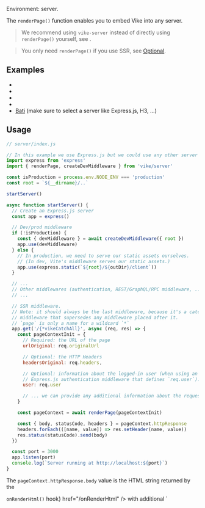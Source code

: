 
Environment: server.

The `renderPage()` function enables you to embed Vike into any server.

> We recommend using `vike-server` instead of directly using `renderPage()` yourself, see <Link href="/server" />.

> You only need `renderPage()` if you use SSR, see [Optional](#optional).

<JustAMiddleware noLink />

## Examples

 - <RepoLink text='Express.js' path='/boilerplates/boilerplate-react/server/index.js' />
 - <RepoLink text='Express.js + TypeScript' path='/boilerplates/boilerplate-vue-ts/server/index.ts' />
 - <Link text="Cloudflare Workers" href="/cloudflare-workers#examples" />
 - <Link text="Vercel" href="/vercel#api-route" />
 - [Bati](https://batijs.dev) (make sure to select a server like Express.js, H3, ...)


## Usage

```js
// server/index.js

// In this example we use Express.js but we could use any other server framework
import express from 'express'
import { renderPage, createDevMiddleware } from 'vike/server'

const isProduction = process.env.NODE_ENV === 'production'
const root = `${__dirname}/..`

startServer()

async function startServer() {
  // Create an Express.js server
  const app = express()

  // Dev/prod middleware
  if (!isProduction) {
    const { devMiddleware } = await createDevMiddleware({ root })
    app.use(devMiddleware)
  } else {
    // In production, we need to serve our static assets ourselves.
    // (In dev, Vite's middleware serves our static assets.)
    app.use(express.static(`${root}/${outDir}/client`))
  }

  // ...
  // Other middlewares (authentication, REST/GraphQL/RPC middleware, ...)
  // ...

  // SSR middleware.
  // Note: it should always be the last middleware, because it's a catch-all
  // middleware that supersedes any middleware placed after it.
  // `page` is only a name for a wildcard `*`
  app.get('/{*vikeCatchAll}', async (req, res) => {
    const pageContextInit = {
      // Required: the URL of the page
      urlOriginal: req.originalUrl

      // Optional: the HTTP Headers
      headersOriginal: req.headers,

      // Optional: information about the logged-in user (when using an
      // Express.js authentication middleware that defines `req.user`).
      user: req.user

      // ... we can provide any additional information about the request here ...
    }

    const pageContext = await renderPage(pageContextInit)

    const { body, statusCode, headers } = pageContext.httpResponse
    headers.forEach(([name, value]) => res.setHeader(name, value))
    res.status(statusCode).send(body)
  })

  const port = 3000
  app.listen(port)
  console.log(`Server running at http://localhost:${port}`)
}
```

The `pageContext.httpResponse.body` value is the HTML string returned by the
<Link text={<><code>onRenderHtml()</code> hook</>} href="/onRenderHtml" /> with additional `<script>` and `<style>` tags
automatically injected by Vike.

> You can control where and what Vike injects using <Link href="/injectFilter" />.

For HTML streams use `httpResponse.pipe()` instead of `pageContext.httpResponse.body`, see <Link href="/streaming" />.

Optionally, you can use `pageContext.httpResponse.earlyHints` for adding early hints (`103 Early Hint`), see <Link href="/preloading#early-hints" />.

The `renderPage()` function doesn't depend on Node.js and you can use `renderPage()` (and therefore embed Vike) anywhere:
 - Any server environment (Express.js, HatTip, Deno, Fastify, Vite's development server, Node.js's HTTP server, ...)
 - Any deployment provider (AWS, Cloudflare Workers, Vercel, ...)

> When modifying your server, you may need to manually restart your server for your changes to take effect. See [#562](https://github.com/vikejs/vike/issues/562).


## Optional

If you <Link text="pre-render" href="/pre-rendering" /> all your pages then you don't need to use `renderPage()`, because:
 - Upon development (`$ vike dev`), Vike automatically embeds itself into Vite's development server.
 - Upon pre-rendering (`$ vike build`/`$ vike prerender`), Vike automatically renders all your pages.

But, if you use Server-Side Rendering (SSR) and you don't pre-render *all* your pages, then you need a production server and you need to use `renderPage()` in order to embed Vike into your server. See <Link href="/pre-rendering"/>.

## See also

- <Link href="/createDevMiddleware" />
- <Link href="/headers" />
- <Link href="/injectFilter" />
- <Link href="/preloading#early-hints" />
- <Link href="/onRenderHtml" />
- <Link href="/NODE_ENV" />
- <Link href="/pageContext" />
